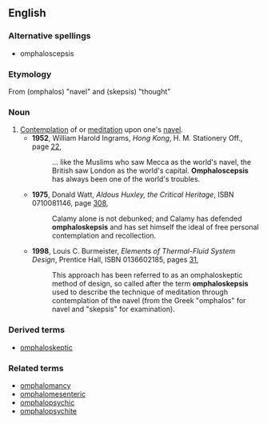 ==English==

===Alternative spellings===
* omphaloscepsis

===Etymology===
From {{AGr.}} '''{{polytonic|[[ὀμφαλός]]}}''' (omphalos) "navel" and '''{{polytonic|[[σκέψις]]}}''' (skepsis) "thought"

===Noun===
{{en-noun|-}}

# [[contemplate|Contemplation]] of or [[meditate|meditation]] upon one's [[navel]].
#* '''1952''', William Harold Ingrams, ''Hong Kong'', H. M. Stationery Off., page [http://books.google.com/books?id=mUksAAAAMAAJ&q=%22world's+navel%22+omphaloscepsis&dq=%22world's+navel%22+omphaloscepsis&pgis=1 22],
#*: … like the Muslims who saw Mecca as the world's navel, the British saw London as the world's capital. '''Omphaloscepsis''' has always been one of the world's troubles.
#*'''1975''', Donald Watt, ''Aldous Huxley, the Critical Heritage'', ISBN 0710081146, page [http://books.google.com/books?id=WMk9AAAAIAAJ&pg=PA308&dq=%22Calamy+has+defended+omphaloskepsis%22&sig=yDCnHsTy_BMnMHGkaPxT6OYM-Lo 308],
#*:Calamy alone is not debunked; and Calamy has defended '''omphaloskepsis''' and has set himself the ideal of free personal contemplation and recollection.
#* '''1998''', Louis C. Burmeister, ''Elements of Thermal-Fluid System Design'', Prentice Hall, ISBN 0136602185, pages [http://books.google.com/books?q=0136602185+%22describe+the+technique+of+meditation%22&btnG=Search+Books 31],
#*: This approach has been referred to as an omphaloskeptic method of design, so called after the term '''omphaloskepsis''' used to describe the technique of meditation through contemplation of the navel (from the Greek "omphalos" for navel and "skepsis" for examination).

===Derived terms===
* [[omphaloskeptic]]

===Related terms===
<!-- Morphologically related, non-derived terms, and not in the etymology -->
* [[omphalomancy]]
* [[omphalomesenteric]]
* [[omphalopsychic]]
* [[omphalopsychite]]